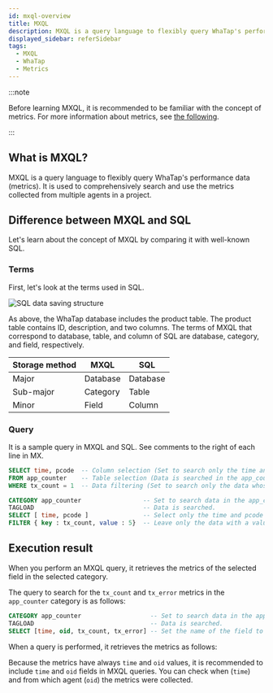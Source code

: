 ```yaml
---
id: mxql-overview
title: MXQL
description: MXQL is a query language to flexibly query WhaTap's performance data (metrics).
displayed_sidebar: referSidebar
tags:
  - MXQL
  - WhaTap
  - Metrics
---
```


:::note

Before learning MXQL, it is recommended to be familiar with the concept of metrics. For more information about metrics, see [the following](../metrics/common-metrics-intro).

:::

## What is MXQL?

MXQL is a query language to flexibly query WhaTap's performance data (metrics). It is used to comprehensively search and use the metrics collected from multiple agents in a project.

## Difference between MXQL and SQL

Let's learn about the concept of MXQL by comparing it with well-known SQL.

### Terms

First, let's look at the terms used in SQL.

![SQL data saving structure](https://img.whatap.io/media/images/mxql-6.png)

As above, the WhaTap database includes the product table. The product table contains ID, description, and two columns. The terms of MXQL that correspond to database, table, and column of SQL are database, category, and field, respectively.

| Storage method | MXQL     | SQL      |
| -------------- | -------- | -------- |
| Major          | Database | Database |
| Sub-major      | Category | Table    |
| Minor          | Field    | Column   |

### Query

It is a sample query in MXQL and SQL. See comments to the right of each line in MX.

```sql title='SQL query'
SELECT time, pcode  -- Column selection (Set to search only the time and pcode columns.)
FROM app_counter    -- Table selection (Data is searched in the app_counter table.)
WHERE tx_count = 1  -- Data filtering (Set to search only the data whose value of tx_count column is 1.)
```

```sql title='MXQL query'
CATEGORY app_counter                 -- Set to search data in the app_counter category.
TAGLOAD                              -- Data is searched.
SELECT [ time, pcode ]               -- Select only the time and pcode fields from all columns searched.
FILTER { key : tx_count, value : 5}  -- Leave only the data with a value of 5 in the tx_count field.
```

## Execution result

When you perform an MXQL query, it retrieves the metrics of the selected field in the selected category.

The query to search for the `tx_count` and `tx_error` metrics in the `app_counter` category is as follows:

```sql title='MXQL'
CATEGORY app_counter                   -- Set to search data in the app_counter category.
TAGLOAD                                -- Data is searched.
SELECT [time, oid, tx_count, tx_error] -- Set the name of the field to search for.
```

When a query is performed, it retrieves the metrics as follows:

<ImgLang img='mxql_overview.png' desc='Example of MXQL execution result' />

Because the metrics have always `time` and `oid` values, it is recommended to include `time` and `oid` fields in MXQL queries. You can check when (`time`) and from which agent (`oid`) the metrics were collected.
